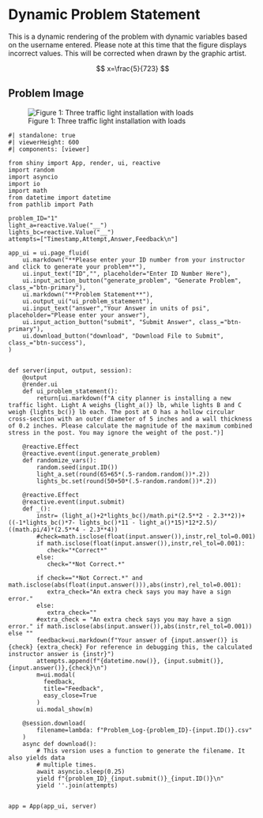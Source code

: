 # Dynamic Problem Statement {.unnumbered}

This is a dynamic rendering of the problem with dynamic variables based on the username entered. Please note at this time that the figure displays incorrect values. This will be corrected when drawn by the graphic artist.

$$
x=\frac{5}{723}
$$

## Problem Image

![Figure 1: Three traffic light installation with loads](images/stoplights.png){fig-alt="Picture with three distinct traffic lights oriented along the same horizontal beam. Moving from left to right of the image, the first light A is at the end of the beam, the second light B is 4 ft from A, the third light C is 4 ft from light B, and light C is 7 ft from where the horizontal beam meets the vertical post (called post O). The free body diagram includes a downforce force acting on light A with a value of 65 pounds, a downward force acting on light B with a value of 50 points, a downward force acting on light C with a value of 50 pounds, and a reaction Moment M and Force N at the post at O."}

```shinylive-python
#| standalone: true
#| viewerHeight: 600
#| components: [viewer]

from shiny import App, render, ui, reactive
import random
import asyncio
import io
import math
from datetime import datetime
from pathlib import Path

problem_ID="1"
light_a=reactive.Value("__")
lights_bc=reactive.Value("__")
attempts=["Timestamp,Attempt,Answer,Feedback\n"]

app_ui = ui.page_fluid(
    ui.markdown("**Please enter your ID number from your instructor and click to generate your problem**"),
    ui.input_text("ID","", placeholder="Enter ID Number Here"),
    ui.input_action_button("generate_problem", "Generate Problem", class_="btn-primary"),
    ui.markdown("**Problem Statement**"),
    ui.output_ui("ui_problem_statement"),
    ui.input_text("answer","Your Answer in units of psi", placeholder="Please enter your answer"),
    ui.input_action_button("submit", "Submit Answer", class_="btn-primary"),
    ui.download_button("download", "Download File to Submit", class_="btn-success"),
)


def server(input, output, session):
    @output
    @render.ui
    def ui_problem_statement():
        return[ui.markdown(f"A city planner is installing a new traffic light. Light A weighs {light_a()} lb, while lights B and C weigh {lights_bc()} lb each. The post at O has a hollow circular cross-section with an outer diameter of 5 inches and a wall thickness of 0.2 inches. Please calculate the magnitude of the maximum combined stress in the post. You may ignore the weight of the post.")]
    
    @reactive.Effect
    @reactive.event(input.generate_problem)
    def randomize_vars():
        random.seed(input.ID())
        light_a.set(round(65+65*(.5-random.random())*.2))
        lights_bc.set(round(50+50*(.5-random.random())*.2))

    @reactive.Effect
    @reactive.event(input.submit)
    def _():
        instr= (light_a()+2*lights_bc()/math.pi*(2.5**2 - 2.3**2))+ ((-1*lights_bc()*7- lights_bc()*11 - light_a()*15)*12*2.5)/ ((math.pi/4)*(2.5**4 - 2.3**4))
        #check=math.isclose(float(input.answer()),instr,rel_tol=0.001)
        if math.isclose(float(input.answer()),instr,rel_tol=0.001):
           check="*Correct*"
        else:
           check="*Not Correct.*"
        
        if check=="*Not Correct.*" and math.isclose(abs(float(input.answer())),abs(instr),rel_tol=0.001):
           extra_check="An extra check says you may have a sign error."
        else:
           extra_check=""
        #extra_check = "An extra check says you may have a sign error." if math.isclose(abs(input.answer()),abs(instr,rel_tol=0.001)) else ""
        feedback=ui.markdown(f"Your answer of {input.answer()} is {check} {extra_check} For reference in debugging this, the calculated instructor answer is {instr}")
        attempts.append(f"{datetime.now()}, {input.submit()},{input.answer()},{check}\n")
        m=ui.modal(
          feedback,
          title="Feedback",
          easy_close=True
        )
        ui.modal_show(m)
        
    @session.download(
        filename=lambda: f"Problem_Log-{problem_ID}-{input.ID()}.csv"
    )
    async def download():
        # This version uses a function to generate the filename. It also yields data
        # multiple times.
        await asyncio.sleep(0.25)
        yield f"{problem_ID}_{input.submit()}_{input.ID()}\n"
        yield ''.join(attempts)
           

app = App(app_ui, server)

```
